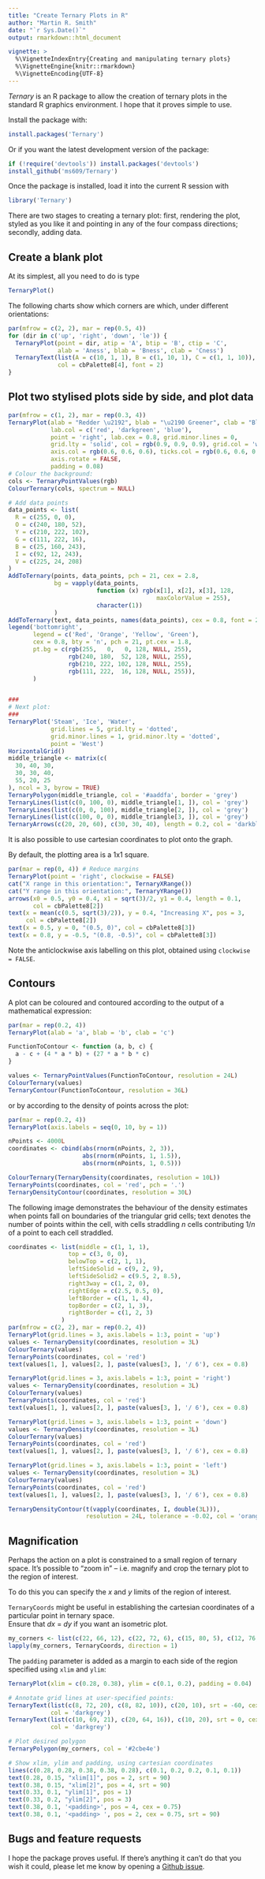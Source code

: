 ```yaml
---
title: "Create Ternary Plots in R"
author: "Martin R. Smith"
date: "`r Sys.Date()`"
output: rmarkdown::html_document

vignette: >
  %\VignetteIndexEntry{Creating and manipulating ternary plots}
  %\VignetteEngine{knitr::rmarkdown}
  %\VignetteEncoding{UTF-8}
---
```


_Ternary_ is an R package to allow the creation of ternary plots in the standard
R graphics environment.  I hope that it proves simple to use.

Install the package with:

```r
install.packages('Ternary')
```

Or if you want the latest development version of the package:

```R
if (!require('devtools')) install.packages('devtools')
install_github('ms609/Ternary')
```

Once the package is installed, load it into the current R session with 
```R
library('Ternary')
```

There are two stages to creating a ternary plot: first, rendering the plot, styled
as you like it and pointing in any of the four compass directions; secondly, adding data.


## Create a blank plot

At its simplest, all you need to do is type
```R
TernaryPlot()
```

The following charts show which corners are which, under different orientations:

```R
par(mfrow = c(2, 2), mar = rep(0.5, 4))
for (dir in c('up', 'right', 'down', 'le')) {
  TernaryPlot(point = dir, atip = 'A', btip = 'B', ctip = 'C',
              alab = 'Aness', blab = 'Bness', clab = 'Cness')
  TernaryText(list(A = c(10, 1, 1), B = c(1, 10, 1), C = c(1, 1, 10)),
              col = cbPalette8[4], font = 2)
}
```

## Plot two stylised plots side by side, and plot data

```R
par(mfrow = c(1, 2), mar = rep(0.3, 4))
TernaryPlot(alab = "Redder \u2192", blab = "\u2190 Greener", clab = "Bluer \u2192",
            lab.col = c('red', 'darkgreen', 'blue'),
            point = 'right', lab.cex = 0.8, grid.minor.lines = 0,
            grid.lty = 'solid', col = rgb(0.9, 0.9, 0.9), grid.col = 'white', 
            axis.col = rgb(0.6, 0.6, 0.6), ticks.col = rgb(0.6, 0.6, 0.6),
            axis.rotate = FALSE,
            padding = 0.08)
# Colour the background:
cols <- TernaryPointValues(rgb)
ColourTernary(cols, spectrum = NULL)

# Add data points
data_points <- list(
  R = c(255, 0, 0), 
  O = c(240, 180, 52),
  Y = c(210, 222, 102),
  G = c(111, 222, 16),
  B = c(25, 160, 243),
  I = c(92, 12, 243),
  V = c(225, 24, 208)
)
AddToTernary(points, data_points, pch = 21, cex = 2.8, 
             bg = vapply(data_points, 
                         function (x) rgb(x[1], x[2], x[3], 128,
                                          maxColorValue = 255),
                         character(1))
             )
AddToTernary(text, data_points, names(data_points), cex = 0.8, font = 2)
legend('bottomright', 
       legend = c('Red', 'Orange', 'Yellow', 'Green'),
       cex = 0.8, bty = 'n', pch = 21, pt.cex = 1.8,
       pt.bg = c(rgb(255,   0,   0, 128, NULL, 255), 
                 rgb(240, 180,  52, 128, NULL, 255),
                 rgb(210, 222, 102, 128, NULL, 255),
                 rgb(111, 222,  16, 128, NULL, 255)),
       )


###
# Next plot:
###
TernaryPlot('Steam', 'Ice', 'Water', 
            grid.lines = 5, grid.lty = 'dotted',
            grid.minor.lines = 1, grid.minor.lty = 'dotted',
            point = 'West')
HorizontalGrid()
middle_triangle <- matrix(c(
  30, 40, 30,
  30, 30, 40,
  55, 20, 25
), ncol = 3, byrow = TRUE)
TernaryPolygon(middle_triangle, col = '#aaddfa', border = 'grey')
TernaryLines(list(c(0, 100, 0), middle_triangle[1, ]), col = 'grey')
TernaryLines(list(c(0, 0, 100), middle_triangle[2, ]), col = 'grey')
TernaryLines(list(c(100, 0, 0), middle_triangle[3, ]), col = 'grey')
TernaryArrows(c(20, 20, 60), c(30, 30, 40), length = 0.2, col = 'darkblue')
```


It is also possible to use cartesian coordinates to plot onto the graph.

By default, the plotting area is a 1x1 square.

```r
par(mar = rep(0, 4)) # Reduce margins
TernaryPlot(point = 'right', clockwise = FALSE)
cat("X range in this orientation:", TernaryXRange())
cat("Y range in this orientation:", TernaryYRange())
arrows(x0 = 0.5, y0 = 0.4, x1 = sqrt(3)/2, y1 = 0.4, length = 0.1,
       col = cbPalette8[2])
text(x = mean(c(0.5, sqrt(3)/2)), y = 0.4, "Increasing X", pos = 3,
     col = cbPalette8[2])
text(x = 0.5, y = 0, "(0.5, 0)", col = cbPalette8[3])
text(x = 0.8, y = -0.5, "(0.8, -0.5)", col = cbPalette8[3])
```

Note the anticlockwise axis labelling on this plot, obtained using 
`clockwise = FALSE`.

## Contours

A plot can be coloured and contoured according to the output of a mathematical expression:

```r
par(mar = rep(0.2, 4))
TernaryPlot(alab = 'a', blab = 'b', clab = 'c')

FunctionToContour <- function (a, b, c) {
  a - c + (4 * a * b) + (27 * a * b * c)
}

values <- TernaryPointValues(FunctionToContour, resolution = 24L)
ColourTernary(values)
TernaryContour(FunctionToContour, resolution = 36L)

```

or by according to the density of points across the plot:

```r
par(mar = rep(0.2, 4))
TernaryPlot(axis.labels = seq(0, 10, by = 1))

nPoints <- 4000L
coordinates <- cbind(abs(rnorm(nPoints, 2, 3)),
                     abs(rnorm(nPoints, 1, 1.5)),
                     abs(rnorm(nPoints, 1, 0.5)))

ColourTernary(TernaryDensity(coordinates, resolution = 10L))
TernaryPoints(coordinates, col = 'red', pch = '.')
TernaryDensityContour(coordinates, resolution = 30L)
```

The following image demonstrates the behaviour of the density estimates when 
points fall on boundaries of the triangular grid cells; text denotes the number 
of points within the cell, with cells straddling _n_ cells contributing 1/_n_ 
of a point to each cell straddled.

```r
coordinates <- list(middle = c(1, 1, 1),
                 top = c(3, 0, 0),
                 belowTop = c(2, 1, 1),
                 leftSideSolid = c(9, 2, 9),
                 leftSideSolid2 = c(9.5, 2, 8.5),
                 right3way = c(1, 2, 0),
                 rightEdge = c(2.5, 0.5, 0),
                 leftBorder = c(1, 1, 4),
                 topBorder = c(2, 1, 3),
                 rightBorder = c(1, 2, 3)
               )
par(mfrow = c(2, 2), mar = rep(0.2, 4))
TernaryPlot(grid.lines = 3, axis.labels = 1:3, point = 'up')
values <- TernaryDensity(coordinates, resolution = 3L)
ColourTernary(values)
TernaryPoints(coordinates, col = 'red')
text(values[1, ], values[2, ], paste(values[3, ], '/ 6'), cex = 0.8)

TernaryPlot(grid.lines = 3, axis.labels = 1:3, point = 'right')
values <- TernaryDensity(coordinates, resolution = 3L)
ColourTernary(values)
TernaryPoints(coordinates, col = 'red')
text(values[1, ], values[2, ], paste(values[3, ], '/ 6'), cex = 0.8)

TernaryPlot(grid.lines = 3, axis.labels = 1:3, point = 'down')
values <- TernaryDensity(coordinates, resolution = 3L)
ColourTernary(values)
TernaryPoints(coordinates, col = 'red')
text(values[1, ], values[2, ], paste(values[3, ], '/ 6'), cex = 0.8)

TernaryPlot(grid.lines = 3, axis.labels = 1:3, point = 'left')
values <- TernaryDensity(coordinates, resolution = 3L)
ColourTernary(values)
TernaryPoints(coordinates, col = 'red')
text(values[1, ], values[2, ], paste(values[3, ], '/ 6'), cex = 0.8)

TernaryDensityContour(t(vapply(coordinates, I, double(3L))), 
                      resolution = 24L, tolerance = -0.02, col = 'orange')


```

## Magnification

Perhaps the action on a plot is constrained to a small region of ternary space.
It's possible to "zoom in" -- i.e. magnify and crop the ternary plot to the region
of interest.

To do this you can specify the _x_ and _y_ limits of the region of interest. 

`TernaryCoords` might be useful in establishing the cartesian coordinates of a
particular point in ternary space.  
Ensure that _dx_ = _dy_ if you want an isometric plot.

```r
my_corners <- list(c(22, 66, 12), c(22, 72, 6), c(15, 80, 5), c(12, 76, 12))
lapply(my_corners, TernaryCoords, direction = 1)
```

The `padding` parameter is added as a margin to each side of the region specified
using `xlim` and `ylim`:

```r
TernaryPlot(xlim = c(0.28, 0.38), ylim = c(0.1, 0.2), padding = 0.04)

# Annotate grid lines at user-specified points:
TernaryText(list(c(8, 72, 20), c(8, 82, 10)), c(20, 10), srt = -60, cex = 0.9,
            col = 'darkgrey')
TernaryText(list(c(10, 69, 21), c(20, 64, 16)), c(10, 20), srt = 0, cex = 0.9,
            col = 'darkgrey')

# Plot desired polygon
TernaryPolygon(my_corners, col = '#2cbe4e')

# Show xlim, ylim and padding, using cartesian coordinates
lines(c(0.28, 0.28, 0.38, 0.38, 0.28), c(0.1, 0.2, 0.2, 0.1, 0.1))
text(0.28, 0.15, "xlim[1]", pos = 2, srt = 90)
text(0.38, 0.15, "xlim[2]", pos = 4, srt = 90)
text(0.33, 0.1, "ylim[1]", pos = 1)
text(0.33, 0.2, "ylim[2]", pos = 3)
text(0.38, 0.1, '<padding>', pos = 4, cex = 0.75)
text(0.38, 0.1, '<padding> ', pos = 2, cex = 0.75, srt = 90)
```

## Bugs and feature requests

I hope the package proves useful. If there's anything it can't do that you wish
it could, please let me know by opening a
[Github issue](https://github.com/ms609/Ternary/issues/new?title=Suggestion:+).
